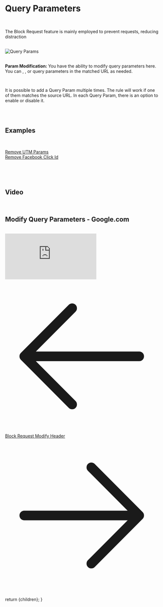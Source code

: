 

<Head>
  <title>Modify Query Params</title>
  <meta name="description" content="Modify query params by adding, removing or updating" />
</Head>

<h1 className="text-4xl border-b border-neutral-200/20 pb-2 text-neutral-300">Query Parameters</h1>

<br/>

The Block Request feature is mainly employed to prevent requests, reducing distraction

<br/>

<img className="w-full rounded" alt="Query Params" src="/assets/images/rules-image/query-param.png" />

<br/>

<SourceCondition />

<br/>

<span className="text-neutral-200">**Param Modification:**</span>
You have the ability to modify query parameters here. You can <TextBG text="Add"/>, <TextBG text="Remove"/>, or <TextBG text="Replace"/> query parameters in the matched URL as needed.

<br />

It is possible to add a Query Param multiple times. The rule will work if one of them matches the source URL.
In each Query Param, there is an option to enable or disable it.

<br />
<br/>

<h2 className="text-2xl border-b border-neutral-200/20 pb-2 text-neutral-300">Examples</h2>

<br/>

<ins className="text-sky-500 hover:text-sky-400">[Remove UTM Params](/app/template/query-param/31)</ins>
<br/>
<ins className="text-sky-500 hover:text-sky-400">[Remove Facebook Click Id](/app/template/query-param/32)</ins>

<br/>
<br/>
<br/>

<h2 className="text-2xl border-b border-neutral-200/20 pb-2 text-neutral-300">Video</h2>

<br/>

<h2 className="text-md text-neutral-300">Modify Query Parameters - Google.com</h2>

<br/>

<iframe className="w-full aspect-video" src="https://www.youtube.com/embed/2l08Kj0IrVM?si=catq6TkLJ_pFscyN&amp;controls=0" title="YouTube video player" frameborder="0" allow="accelerometer; autoplay; clipboard-write; encrypted-media; gyroscope; picture-in-picture; web-share" referrerpolicy="strict-origin-when-cross-origin" allowfullscreen></iframe>

<div className="flex justify-between mt-20 mb-10">
  <a
    className="flex items-center w-fit h-10 p-px px-3 py-2 space-x-2 text-sm no-underline transition duration-200 cursor-pointer text-slate-100 bg-sky-600 hover:bg-sky-400 font-semiboldtext-center ustify-center group hover:shadow-2xl shadow-zinc-900 rounded-2xl"
    href="/docs/block"
  >
    <svg xmlns="http://www.w3.org/2000/svg" fill="none" viewBox="0 0 24 24" stroke-width="1.5" stroke="currentColor" className="w-6 h-6">
      <path stroke-linecap="round" stroke-linejoin="round" d="M10.5 19.5L3 12m0 0l7.5-7.5M3 12h18" />
    </svg>
    Block Request
  </a>
  <a
    className="flex items-center w-fit h-10 p-px px-3 py-2 space-x-2 text-sm no-underline transition duration-200 cursor-pointer text-slate-100 bg-sky-600 hover:bg-sky-400 font-semiboldtext-center ustify-center group hover:shadow-2xl shadow-zinc-900 rounded-2xl"
    href="/docs/modify-header"
  >
    Modify Header
    <svg xmlns="http://www.w3.org/2000/svg" fill="none" viewBox="0 0 24 24" stroke-width="1.5" stroke="currentColor" className="w-6 h-6">
      <path stroke-linecap="round" stroke-linejoin="round" d="M13.5 4.5L21 12m0 0l-7.5 7.5M21 12H3" />
    </svg>
  </a>
</div>

  return <MdxLayout>{children}</MdxLayout>;
}
